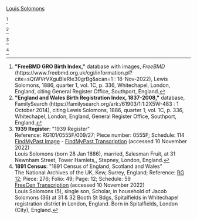 [[Solomons-267 | Louis Solomons]]

<ref>
'''"FreeBMD GRO Birth Index,"''' database with images, ''FreeBMD'' (https://www.freebmd.org.uk/cgi/information.pl?cite=sQtWVrVXguBIeRIe30grBg&scan=1 : 18-Nov-2022),
Lewis Solomons, 1886, quarter 1, vol. 1C, p. 336, Whitechapel, London, England,
citing General Register Office, Southport, England.
</ref>

<ref name="BC3">
'''"England and Wales Birth Registration Index, 1837-2008,"''' database, FamilySearch (https://familysearch.org/ark:/61903/1:1:2X5W-483 : 1 October 2014),
citing Lewis Solomons, 1886, quarter 1, vol. 1C, p. 336, Whitechapel, London, England, General Register Office, Southport, England. 
</ref>


<ref name="1939 Register">
'''1939 Register''':
"1939 Register"<br/>
Reference: RG101/0555F/009/27; Piece number: 0555F; Schedule: 114<br/>
[https://search.findmypast.co.uk/record?id=TNA%2FR39%2F0555%2F0555F%2F009&parentid=TNA%2FR39%2F0555%2F0555F%2F009%2F27 FindMyPast Image] - [https://www.findmypast.co.uk/transcript?id=TNA/R39/0555/0555F/009/27 FindMyPast Transcription] (accessed 10 November 2022)<br/>
Louis Solomons (born 28 Jan 1886), married, Salesman Fruit, at 31 Newnham Street, Tower Hamlets,, Stepney, London, England.
</ref>

<ref>
'''1891 Census''':
"1891 Census of England, Scotland and Wales"<br/>
The National Archives of the UK, Kew, Surrey, England; Reference: [https://discovery.nationalarchives.gov.uk/details/r/C13337 RG 12]; Piece: 276; Folio: 49; Page: 12; Schedule: 59<br/>
[https://www.freecen.org.uk/search_records/5db72488f4040b9e96edf7dd FreeCen Transcription] (accessed 10 November 2022)<br/>
Louis Solomons (5), single son, Scholar, in household of Jacob Solomons (36) at 31 & 32 Booth St Bdgs, Spitalfields in Whitechapel registration district in London, England. Born in Spitalfields, London (City), England.
</ref>

